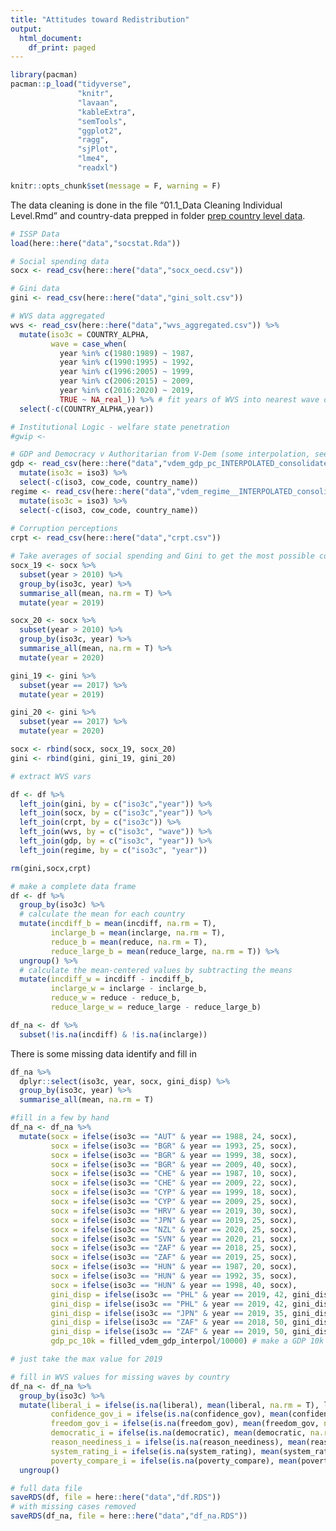 ```yaml
---
title: "Attitudes toward Redistribution"
output:
  html_document:
    df_print: paged
---
```


```r
library(pacman)
pacman::p_load("tidyverse",
               "knitr",
               "lavaan",
               "kableExtra",
               "semTools",
               "ggplot2",
               "ragg",
               "sjPlot",
               "lme4",
               "readxl")

knitr::opts_chunk$set(message = F, warning = F)
```



The data cleaning is done in the file "01.1_Data Cleaning Individual Level.Rmd" and country-data prepped in folder [prep country level data](../data/prep country level data/).

```r
# ISSP Data
load(here::here("data","socstat.Rda"))

# Social spending data
socx <- read_csv(here::here("data","socx_oecd.csv"))

# Gini data
gini <- read_csv(here::here("data","gini_solt.csv"))

# WVS data aggregated
wvs <- read_csv(here::here("data","wvs_aggregated.csv")) %>%
  mutate(iso3c = COUNTRY_ALPHA,
         wave = case_when(
           year %in% c(1980:1989) ~ 1987,
           year %in% c(1990:1995) ~ 1992,
           year %in% c(1996:2005) ~ 1999,
           year %in% c(2006:2015) ~ 2009,
           year %in% c(2016:2020) ~ 2019,
           TRUE ~ NA_real_)) %>% # fit years of WVS into nearest wave of ISSP 1987, 1992, 1999, 2009, 2019
  select(-c(COUNTRY_ALPHA,year)) 

# Institutional Logic - welfare state penetration
#gwip <- 

# GDP and Democracy v Authoritarian from V-Dem (some interpolation, see Breznau and Lanver 2021)
gdp <- read_csv(here::here("data","vdem_gdp_pc_INTERPOLATED_consolidated.csv")) %>%
  mutate(iso3c = iso3) %>%
  select(-c(iso3, cow_code, country_name))
regime <- read_csv(here::here("data","vdem_regime__INTERPOLATED_consolidated.csv")) %>%
  mutate(iso3c = iso3) %>%
  select(-c(iso3, cow_code, country_name))
  
# Corruption perceptions
crpt <- read_csv(here::here("data","crpt.csv"))

```



```r

# Take averages of social spending and Gini to get the most possible countries
socx_19 <- socx %>%
  subset(year > 2010) %>%
  group_by(iso3c, year) %>%
  summarise_all(mean, na.rm = T) %>%
  mutate(year = 2019)

socx_20 <- socx %>%
  subset(year > 2010) %>%
  group_by(iso3c, year) %>%
  summarise_all(mean, na.rm = T) %>%
  mutate(year = 2020)

gini_19 <- gini %>%
  subset(year == 2017) %>%
  mutate(year = 2019)

gini_20 <- gini %>%
  subset(year == 2017) %>%
  mutate(year = 2020)

socx <- rbind(socx, socx_19, socx_20)
gini <- rbind(gini, gini_19, gini_20)

# extract WVS vars

df <- df %>%
  left_join(gini, by = c("iso3c","year")) %>%
  left_join(socx, by = c("iso3c","year")) %>%
  left_join(crpt, by = c("iso3c")) %>%
  left_join(wvs, by = c("iso3c", "wave")) %>%
  left_join(gdp, by = c("iso3c", "year")) %>%
  left_join(regime, by = c("iso3c", "year"))

rm(gini,socx,crpt)
```


```r
# make a complete data frame
df <- df %>%
  group_by(iso3c) %>%
  # calculate the mean for each country
  mutate(incdiff_b = mean(incdiff, na.rm = T),
         inclarge_b = mean(inclarge, na.rm = T),
         reduce_b = mean(reduce, na.rm = T),
         reduce_large_b = mean(reduce_large, na.rm = T)) %>%
  ungroup() %>%
  # calculate the mean-centered values by subtracting the means
  mutate(incdiff_w = incdiff - incdiff_b,
         inclarge_w = inclarge - inclarge_b,
         reduce_w = reduce - reduce_b,
         reduce_large_w = reduce_large - reduce_large_b)

df_na <- df %>%
  subset(!is.na(incdiff) & !is.na(inclarge))
```

There is some missing data
identify and fill in

```r
df_na %>%
  dplyr::select(iso3c, year, socx, gini_disp) %>%
  group_by(iso3c, year) %>%
  summarise_all(mean, na.rm = T)

#fill in a few by hand
df_na <- df_na %>%
  mutate(socx = ifelse(iso3c == "AUT" & year == 1988, 24, socx),
         socx = ifelse(iso3c == "BGR" & year == 1993, 25, socx),
         socx = ifelse(iso3c == "BGR" & year == 1999, 38, socx),
         socx = ifelse(iso3c == "BGR" & year == 2009, 40, socx),
         socx = ifelse(iso3c == "CHE" & year == 1987, 10, socx),
         socx = ifelse(iso3c == "CHE" & year == 2009, 22, socx),
         socx = ifelse(iso3c == "CYP" & year == 1999, 18, socx),
         socx = ifelse(iso3c == "CYP" & year == 2009, 25, socx),
         socx = ifelse(iso3c == "HRV" & year == 2019, 30, socx),
         socx = ifelse(iso3c == "JPN" & year == 2019, 25, socx),
         socx = ifelse(iso3c == "NZL" & year == 2020, 25, socx),
         socx = ifelse(iso3c == "SVN" & year == 2020, 21, socx),
         socx = ifelse(iso3c == "ZAF" & year == 2018, 25, socx),
         socx = ifelse(iso3c == "ZAF" & year == 2019, 25, socx),
         socx = ifelse(iso3c == "HUN" & year == 1987, 20, socx),
         socx = ifelse(iso3c == "HUN" & year == 1992, 35, socx),
         socx = ifelse(iso3c == "HUN" & year == 1998, 40, socx),
         gini_disp = ifelse(iso3c == "PHL" & year == 2019, 42, gini_disp),
         gini_disp = ifelse(iso3c == "PHL" & year == 2019, 42, gini_disp),
         gini_disp = ifelse(iso3c == "JPN" & year == 2019, 35, gini_disp),
         gini_disp = ifelse(iso3c == "ZAF" & year == 2018, 50, gini_disp),
         gini_disp = ifelse(iso3c == "ZAF" & year == 2019, 50, gini_disp),
         gdp_pc_10k = filled_vdem_gdp_interpol/10000) # make a GDP 10k var

# just take the max value for 2019

# fill in WVS values for missing waves by country
df_na <- df_na %>%
  group_by(iso3c) %>%
  mutate(liberal_i = ifelse(is.na(liberal), mean(liberal, na.rm = T), liberal), 
         confidence_gov_i = ifelse(is.na(confidence_gov), mean(confidence_gov, na.rm = T), confidence_gov),
         freedom_gov_i = ifelse(is.na(freedom_gov), mean(freedom_gov, na.rm = T), freedom_gov),
         democratic_i = ifelse(is.na(democratic), mean(democratic, na.rm = T), democratic),
         reason_neediness_i = ifelse(is.na(reason_neediness), mean(reason_neediness, na.rm = T), reason_neediness),
         system_rating_i = ifelse(is.na(system_rating), mean(system_rating, na.rm = T), system_rating),
         poverty_compare_i = ifelse(is.na(poverty_compare), mean(poverty_compare, na.rm = T), poverty_compare)) %>%
  ungroup()
```

```r
# full data file
saveRDS(df, file = here::here("data","df.RDS"))
# with missing cases removed
saveRDS(df_na, file = here::here("data","df_na.RDS"))
```

